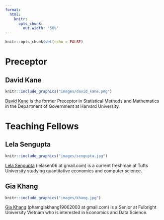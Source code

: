 ```yaml
---
format:
  html:
    knitr:
      opts_chunk:
        out.width: '50%'
---
```


```r
knitr::opts_chunk$set(echo = FALSE)
```

# Preceptor

## David Kane

```r
knitr::include_graphics("images/david_kane.png")
```

[David Kane](https://www.davidkane.info) is the former Preceptor in Statistical Methods and Mathematics in the Department of Government at Harvard University.


# Teaching Fellows

## Lela Sengupta

```r
knitr::include_graphics("images/sengupta.jpg")
```

[Lela Sengupta](https://github.com/lelasengupta) (lelasen06 at gmail.com) is a current freshman at Tufts University studying quantitative economics and computer science. 


## Gia Khang

```r
knitr::include_graphics("images/khang.jpg")
```

[Gia Khang](https://github.com/giakhang1906) (phamgiakhang19062003 at gmail.com) is a Senior at Fulbright University Vietnam who is interested in Economics and Data Science.



